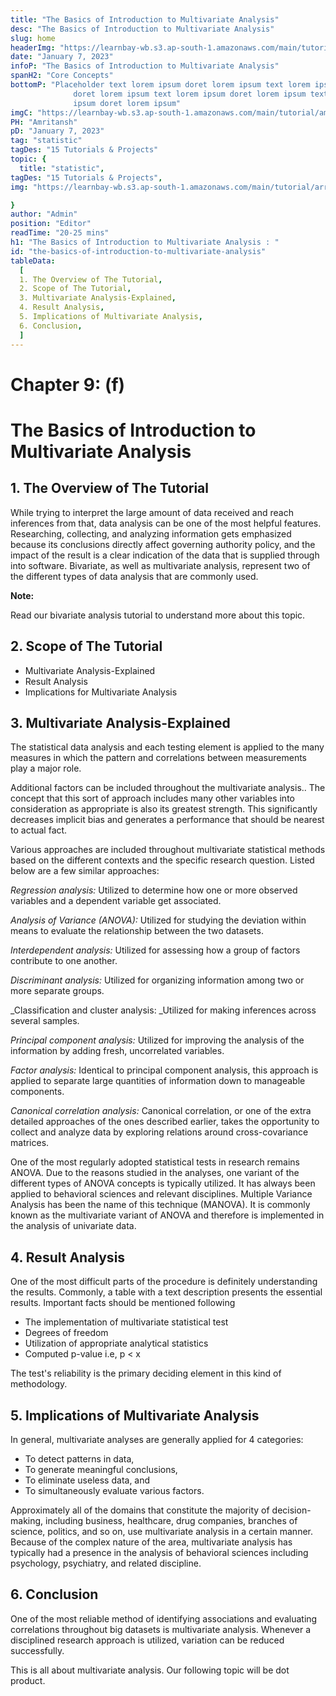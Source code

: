 ```yaml
---
title: "The Basics of Introduction to Multivariate Analysis"
desc: "The Basics of Introduction to Multivariate Analysis"
slug: home
headerImg: "https://learnbay-wb.s3.ap-south-1.amazonaws.com/main/tutorial/python.png"
date: "January 7, 2023"
infoP: "The Basics of Introduction to Multivariate Analysis"
spanH2: "Core Concepts"
bottomP: "Placeholder text lorem ipsum doret lorem ipsum text lorem ipsum
              doret lorem ipsum text lorem ipsum doret lorem ipsum text lorem
              ipsum doret lorem ipsum"
imgC: "https://learnbay-wb.s3.ap-south-1.amazonaws.com/main/tutorial/amritansh.png"
PH: "Amritansh"
pD: "January 7, 2023"
tag: "statistic"
tagDes: "15 Tutorials & Projects"
topic: {
  title: "statistic",
tagDes: "15 Tutorials & Projects",
img: "https://learnbay-wb.s3.ap-south-1.amazonaws.com/main/tutorial/arrow.png"

}
author: "Admin"
position: "Editor"
readTime: "20-25 mins"
h1: "The Basics of Introduction to Multivariate Analysis : "
id: "the-basics-of-introduction-to-multivariate-analysis"
tableData:
  [
  1. The Overview of The Tutorial, 
  2. Scope of The Tutorial,  
  3. Multivariate Analysis-Explained,  
  4. Result Analysis,
  5. Implications of Multivariate Analysis,
  6. Conclusion,
  ]
---
```


# **Chapter 9: (f)**


# **The Basics of Introduction to Multivariate Analysis**


## 1. The Overview of The Tutorial

While trying to interpret the large amount of data received and reach inferences from that, data analysis can be one of the most helpful features. Researching, collecting, and analyzing information gets emphasized because its conclusions directly affect governing authority policy, and the impact of the result is a clear indication of the data that is supplied through into software. Bivariate, as well as multivariate analysis, represent two of the different types of data analysis that are commonly used.


**Note:**

Read our bivariate analysis tutorial to understand more about this topic.


## 2. Scope of The Tutorial



* Multivariate Analysis-Explained
* Result Analysis
* Implications for Multivariate Analysis


## 3. Multivariate Analysis-Explained

The statistical data analysis and each testing element is applied to the many measures in which the pattern and correlations between measurements play a major role.

Additional factors can be included throughout the multivariate analysis.. The concept that this sort of approach includes many other variables into consideration as appropriate is also its greatest strength. This significantly decreases implicit bias and generates a performance that should be nearest to actual fact.

Various approaches are included throughout multivariate statistical methods based on the different contexts and the specific research question. Listed below are a few similar approaches:

_Regression analysis:_ Utilized to determine how one or more observed variables and a dependent variable get associated.

_Analysis of Variance (ANOVA):_ Utilized for studying the deviation within means to evaluate the relationship between the two datasets.

_Interdependent analysis:_ Utilized for assessing how a group of factors contribute to one another.

_Discriminant analysis:_ Utilized for organizing information among two or more separate groups.

_Classification and cluster analysis: _Utilized for making inferences across several samples.

_Principal component analysis:_ Utilized for improving the analysis of the information by adding fresh, uncorrelated variables.

_Factor analysis:_ Identical to principal component analysis, this approach is applied to separate large quantities of information down to manageable components.

_Canonical correlation analysis:_ Canonical correlation, or one of the extra detailed approaches of the ones described earlier, takes the opportunity to collect and analyze data by exploring relations around cross-covariance matrices.

One of the most regularly adopted statistical tests in research remains ANOVA. Due to the reasons studied in the analyses, one variant of the different types of ANOVA concepts is typically utilized. It has always been applied to behavioral sciences and relevant disciplines. Multiple Variance Analysis has been the name of this technique (MANOVA). It is commonly known as the multivariate variant of ANOVA and therefore is implemented in the analysis of univariate data.


## 4. Result Analysis

One of the most difficult parts of the procedure is definitely understanding the results. Commonly, a table with a text description presents the essential results. Important facts should be mentioned following



* The implementation of multivariate statistical test
* Degrees of freedom
* Utilization of appropriate analytical statistics
* Computed p-value i.e, p &lt; x

The test's reliability is the primary deciding element in this kind of methodology.


## 5. Implications of Multivariate Analysis

In general, multivariate analyses are generally applied for 4 categories: 



* To detect patterns in data, 
* To generate meaningful conclusions,
* To eliminate useless data, and 
* To simultaneously evaluate various factors. 

Approximately all of the domains that constitute the majority of decision-making, including business, healthcare, drug companies, branches of science, politics, and so on, use multivariate analysis in a certain manner. Because of the complex nature of the area, multivariate analysis has typically had a presence in the analysis of behavioral sciences including psychology, psychiatry, and related discipline.


## 6. Conclusion

One of the most reliable method of identifying associations and evaluating correlations throughout big datasets is multivariate analysis. Whenever a disciplined research approach is utilized, variation can be reduced successfully.

This is all about multivariate analysis. Our following topic will be dot product.







